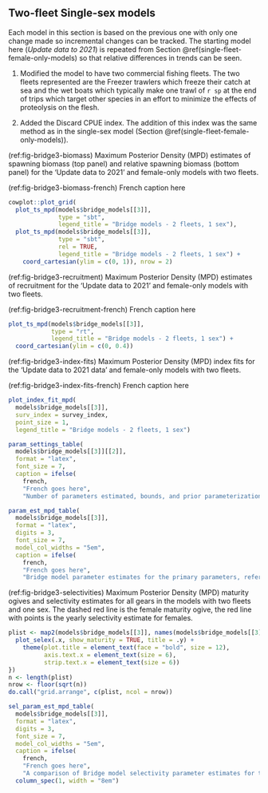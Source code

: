 ## Two-fleet Single-sex models

Each model in this section is based on the previous one with only one change made so incremental changes can be tracked. The starting model here (*Update data to 2021*) is repeated from Section \@ref(single-fleet-female-only-models) so that relative differences in trends can be seen.

1. Modified the model to have two commercial fishing fleets. The two fleets represented are the Freezer trawlers which freeze their catch at sea and the wet boats which typically make one trawl of `r sp` at the end of trips which target other species in an effort to minimize the effects of proteolysis on the flesh.

1. Added the Discard CPUE index. The addition of this index was the same method as in the single-sex model (Section \@ref(single-fleet-female-only-models)).

(ref:fig-bridge3-biomass) Maximum Posterior Density (MPD) estimates of spawning biomass (top panel) and relative spawning biomass (bottom panel) for the 'Update data to 2021' and female-only models with two fleets.

(ref:fig-bridge3-biomass-french) French caption here

```r
cowplot::plot_grid(
  plot_ts_mpd(models$bridge_models[[3]],
              type = "sbt",
              legend_title = "Bridge models - 2 fleets, 1 sex"),
  plot_ts_mpd(models$bridge_models[[3]],
              type = "sbt",
              rel = TRUE,
              legend_title = "Bridge models - 2 fleets, 1 sex") + 
    coord_cartesian(ylim = c(0, 1)), nrow = 2)
```

(ref:fig-bridge3-recruitment) Maximum Posterior Density (MPD) estimates of recruitment for the 'Update data to 2021' and female-only models with two fleets.

(ref:fig-bridge3-recruitment-french) French caption here

```r
plot_ts_mpd(models$bridge_models[[3]],
            type = "rt",
            legend_title = "Bridge models - 2 fleets, 1 sex") +
  coord_cartesian(ylim = c(0, 0.4))
```

(ref:fig-bridge3-index-fits) Maximum Posterior Density (MPD) index fits for the 'Update data to 2021 data' and female-only models with two fleets.

(ref:fig-bridge3-index-fits-french) French caption here

```r
plot_index_fit_mpd(
  models$bridge_models[[3]],
  surv_index = survey_index,
  point_size = 1,
  legend_title = "Bridge models - 2 fleets, 1 sex")
```

\clearpage

```r
param_settings_table(
  models$bridge_models[[3]][[2]],
  format = "latex",
  font_size = 7,
  caption = ifelse(
    french,
    "French goes here",
    "Number of parameters estimated, bounds, and prior parameterizations for the two-fleet model 'Change to two-fleet model'."))
```

```r
param_est_mpd_table(
  models$bridge_models[[3]],
  format = "latex",
  digits = 3,
  font_size = 7,
  model_col_widths = "5em",
  caption = ifelse(
    french,
    "French goes here",
    "Bridge model parameter estimates for the primary parameters, reference points, and catchability estimates ($q$) for each index for the models with two fleets and one sex.")) 
```

\clearpage

(ref:fig-bridge3-selectivities) Maximum Posterior Density (MPD) maturity ogives and selectivity estimates for all gears in the models with two fleets and one sex. The dashed red line is the female maturity ogive, the red line with points is the yearly selectivity estimate for females.

```r
plist <- map2(models$bridge_models[[3]], names(models$bridge_models[[3]]), ~{
  plot_selex(.x, show_maturity = TRUE, title = .y) +
    theme(plot.title = element_text(face = "bold", size = 12),
          axis.text.x = element_text(size = 6),
          strip.text.x = element_text(size = 6))
})
n <- length(plist)
nrow <- floor(sqrt(n))
do.call("grid.arrange", c(plist, ncol = nrow))
```

```r
sel_param_est_mpd_table(
  models$bridge_models[[3]],
  format = "latex",
  digits = 3,
  font_size = 7,
  model_col_widths = "5em",
  caption = ifelse(
    french,
    "French goes here",
    "A comparison of Bridge model selectivity parameter estimates for the two-fleet, single-sex models."))  %>% 
  column_spec(1, width = "8em")
```
